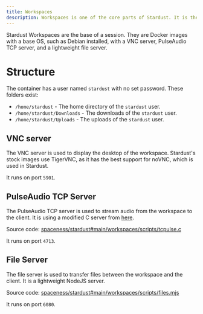 ```yaml
---
title: Workspaces
description: Workspaces is one of the core parts of Stardust. It is the base of a session.
---
```


Stardust Workspaces are the base of a session. They are Docker images with a base OS, such as Debian installed, with a VNC server, PulseAudio TCP server, and a lightweight file server.

# Structure
The container has a user named `stardust` with no set password. These folders exist:
- `/home/stardust` - The home directory of the `stardust` user.
- `/home/stardust/Downloads` - The downloads of the `stardust` user.
- `/home/stardust/Uploads` - The uploads of the `stardust` user.
## VNC server
The VNC server is used to display the desktop of the workspace. Stardust's stock images use TigerVNC, as it has the best support for noVNC, which is used in Stardust.

It runs on port `5901`.

## PulseAudio TCP Server
The PulseAudio TCP server is used to stream audio from the workspace to the client. It is using a modified C server from [here](https://coredump.ws/index.php?dir=code&post=NoVNC_with_audio).

Source code: [spaceness/stardust#main/workspaces/scripts/tcpulse.c](https://github.com/spaceness/stardust/blob/rewrite/workspaces/scripts/tcpulse.c)

It runs on port `4713`.

## File Server
The file server is used to transfer files between the workspace and the client. It is a lightweight NodeJS server.

Source code: [spaceness/stardust#main/workspaces/scripts/files.mjs](https://github.com/spaceness/stardust/blob/rewrite/workspaces/scripts/files.mjs)

It runs on port `6080`.
